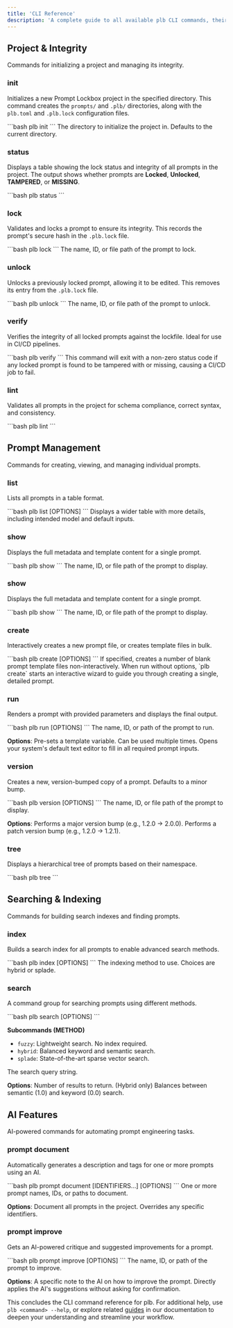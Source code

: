 ```yaml
---
title: 'CLI Reference'
description: 'A complete guide to all available plb CLI commands, their usage, arguments, and options.'
---
```


## Project & Integrity 
Commands for initializing a project and managing its integrity.

### init
Initializes a new Prompt Lockbox project in the specified directory. This command creates the `prompts/` and `.plb/` directories, along with the `plb.toml` and `.plb.lock` configuration files.

<Expandable title="Usage">
```bash 
plb init
```
</Expandable>

<ParamField path="PATH" type="string" default=".">
  The directory to initialize the project in. Defaults to the current directory.
</ParamField>

### status
Displays a table showing the lock status and integrity of all prompts in the project. The output shows whether prompts are **Locked**, **Unlocked**, **TAMPERED**, or **MISSING**.

<Expandable title="Usage">
```bash 
plb status
```
</Expandable>
<ParamField path="">
</ParamField>


### lock
Validates and locks a prompt to ensure its integrity. This records the prompt's secure hash in the `.plb.lock` file.

<Expandable title="Usage">
```bash 
plb lock <IDENTIFIER>
```
</Expandable>

<ParamField path="IDENTIFIER" type="string" required>
  The name, ID, or file path of the prompt to lock.
</ParamField>

### unlock
Unlocks a previously locked prompt, allowing it to be edited. This removes its entry from the `.plb.lock` file.

<Expandable title="Usage">
```bash 
plb unlock <IDENTIFIER>
```
</Expandable>

<ParamField path="IDENTIFIER" type="string" required>
  The name, ID, or file path of the prompt to unlock.
</ParamField>

### verify
Verifies the integrity of all locked prompts against the lockfile. Ideal for use in CI/CD pipelines.

<Expandable title="Usage">
```bash 
plb verify
```
</Expandable>

<Warning> 
  This command will exit with a non-zero status code if any locked prompt is found to be tampered with or missing, causing a CI/CD job to fail.
</Warning>
<ParamField path="">
</ParamField>

### lint
Validates all prompts in the project for schema compliance, correct syntax, and consistency.

<Expandable title="Usage">
```bash 
plb lint
```
</Expandable>

<ParamField path="">
</ParamField>


## Prompt Management
Commands for creating, viewing, and managing individual prompts.

### list
Lists all prompts in a table format.

<Expandable title="Usage">
```bash 
plb list [OPTIONS]
```
</Expandable>

<ParamField query="--wide, -w" type="boolean">
  Displays a wider table with more details, including intended model and default inputs.
</ParamField>


### show
Displays the full metadata and template content for a single prompt.

<Expandable title="Usage">
```bash 
plb show <IDENTIFIER>
```
</Expandable>

<ParamField path="IDENTIFIER" type="string" required>
  The name, ID, or file path of the prompt to display.
</ParamField>


### show
Displays the full metadata and template content for a single prompt.

<Expandable title="Usage">
```bash 
plb show <IDENTIFIER>
```
</Expandable>

<ParamField path="IDENTIFIER" type="string" required>
  The name, ID, or file path of the prompt to display.
</ParamField>


### create
Interactively creates a new prompt file, or creates template files in bulk.

<Expandable title="Usage">
```bash 
plb create [OPTIONS]
```
</Expandable>

<ParamField query="--bulk <INTEGER>, -b <INTEGER>" type="integer">
  If specified, creates a number of blank prompt template files non-interactively.
  <Note>
    When run without options, `plb create` starts an interactive wizard to guide you through creating a single, detailed prompt.
  </Note>
</ParamField>


### run
Renders a prompt with provided parameters and displays the final output.

<Expandable title="Usage">
```bash 
plb run <IDENTIFIER> [OPTIONS]
```
</Expandable>

<ParamField path="IDENTIFIER" type="string" required>
  The name, ID, or path of the prompt to run.  

  **Options**: 
  <ParamField query="--var <KEY=VALUE>, -v <KEY=VALUE>" type="string">
    Pre-sets a template variable. Can be used multiple times.
  </ParamField>
  <ParamField query="--edit, -e" type="boolean">
    Opens your system's default text editor to fill in all required prompt inputs.
  </ParamField>
</ParamField>


### version
Creates a new, version-bumped copy of a prompt. Defaults to a minor bump.

<Expandable title="Usage">
```bash 
plb version <IDENTIFIER> [OPTIONS]
```
</Expandable>

<ParamField path="IDENTIFIER" type="string" required>
  The name, ID, or file path of the prompt to display.
  
  **Options**: 
  <ParamField query="--major, -M" type="boolean">
    Performs a major version bump (e.g., 1.2.0 -> 2.0.0).
  </ParamField>
  <ParamField query="--patch, -P" type="boolean">
    Performs a patch version bump (e.g., 1.2.0 -> 1.2.1).
  </ParamField>
</ParamField>


### tree
Displays a hierarchical tree of prompts based on their namespace.

<Expandable title="Usage">
```bash 
plb tree
```
</Expandable>

<ParamField path="">
</ParamField>


## Searching & Indexing 
Commands for building search indexes and finding prompts.

### index
Builds a search index for all prompts to enable advanced search methods.

<Expandable title="Usage">
```bash 
plb index [OPTIONS]
```
</Expandable>

<ParamField query="--method <METHOD>" type="string" default="hybrid">
   The indexing method to use. Choices are hybrid or splade.
</ParamField>

### search
A command group for searching prompts using different methods.

<Expandable title="Usage">
```bash 
plb search <METHOD> <QUERY> [OPTIONS]
```
</Expandable>

**Subcommands (METHOD)**
- `fuzzy`: Lightweight search. No index required.
- `hybrid`: Balanced keyword and semantic search.
- `splade`: State-of-the-art sparse vector search.
  
<ParamField path="QUERY" type="string" required>
  The search query string.

  **Options**: 
  <ParamField query="--limit <INTEGER>, -l <INTEGER>" type="integer" default="10">
    Number of results to return.
  </ParamField>
  <ParamField query="--alpha <FLOAT>" type="float" default="0.5">
    (Hybrid only) Balances between semantic (1.0) and keyword (0.0) search.
  </ParamField>
</ParamField>


## AI Features
AI-powered commands for automating prompt engineering tasks.

### prompt document 
Automatically generates a description and tags for one or more prompts using an AI.

<Expandable title="Usage">
```bash 
plb prompt document [IDENTIFIERS...] [OPTIONS]
```
</Expandable>

<ParamField path="IDENTIFIERS..." type="string[]" required>
  One or more prompt names, IDs, or paths to document.

  **Options**: 
  <ParamField query="--all, -a" type="boolean"> 
    Document all prompts in the project. Overrides any specific identifiers.
  </ParamField>
</ParamField>


### prompt improve
Gets an AI-powered critique and suggested improvements for a prompt.

<Expandable title="Usage">
```bash 
plb prompt improve <IDENTIFIER> [OPTIONS]
```
</Expandable>

<ParamField path="IDENTIFIERS..." type="string[]" required>
  The name, ID, or path of the prompt to improve.

  **Options**: 
  <ParamField query="--note <TEXT>" type="string"> 
    A specific note to the AI on how to improve the prompt.
  </ParamField>
  <ParamField query="--apply" type="boolean"> 
    Directly applies the AI's suggestions without asking for confirmation.
  </ParamField>
</ParamField>

This concludes the CLI command reference for plb. For additional help, use `plb <command> --help`, or explore related [guides](/guides) in our documentation to deepen your understanding and streamline your workflow.